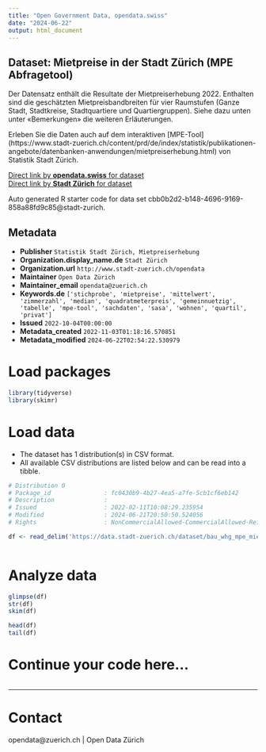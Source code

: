 ```yaml
---
title: "Open Government Data, opendata.swiss"
date: "2024-06-22"
output: html_document
---
```


## Dataset: Mietpreise in der Stadt Zürich (MPE Abfragetool)

Der Datensatz enthält die Resultate der Mietpreiserhebung 2022. Enthalten sind die geschätzten Mietpreisbandbreiten für vier Raumstufen (Ganze Stadt, Stadtkreise, Stadtquartiere und Quartiergruppen). Siehe dazu unten unter «Bemerkungen» die weiteren Erläuterungen. 

Erleben Sie die Daten auch auf dem interaktiven [MPE-Tool] (https://www.stadt-zuerich.ch/content/prd/de/index/statistik/publikationen-angebote/datenbanken-anwendungen/mietpreiserhebung.html) von Statistik Stadt Zürich.

[Direct link by **opendata.swiss** for dataset](https://opendata.swiss/de/dataset/mietpreise-in-der-stadt-zurich-2022)<br>
[Direct link by **Stadt Zürich** for dataset](https://data.stadt-zuerich.ch/dataset/bau_whg_mpe_mietpreis_raum_zizahl_gn_jahr_od5161)

Auto generated R starter code for data set cbb0b2d2-b148-4696-9169-858a88fd9c85@stadt-zurich.

## Metadata

- **Publisher** `Statistik Stadt Zürich, Mietpreiserhebung`
- **Organization.display_name.de** `Stadt Zürich`
- **Organization.url** `http://www.stadt-zuerich.ch/opendata`
- **Maintainer** `Open Data Zürich`
- **Maintainer_email** `opendata@zuerich.ch`
- **Keywords.de** `['stichprobe', 'mietpreise', 'mittelwert', 'zimmerzahl', 'median', 'quadratmeterpreis', 'gemeinnuetzig', 'tabelle', 'mpe-tool', 'sachdaten', 'sasa', 'wohnen', 'quartil', 'privat']`
- **Issued** `2022-10-04T00:00:00`
- **Metadata_created** `2022-11-03T01:18:16.570851`
- **Metadata_modified** `2024-06-22T02:54:22.530979`


# Load packages

```r

library(tidyverse)
library(skimr)

```

# Load data

-   The dataset has 1 distribution(s) in CSV format.
-   All available CSV distributions are listed below and can be read into a tibble.

```r

# Distribution 0
# Package_id               : fc0430b9-4b27-4ea5-a7fe-5cb1cf6eb142
# Description              : 
# Issued                   : 2022-02-11T10:08:29.235954
# Modified                 : 2024-06-21T20:50:50.524056
# Rights                   : NonCommercialAllowed-CommercialAllowed-ReferenceNotRequired

df <- read_delim('https://data.stadt-zuerich.ch/dataset/bau_whg_mpe_mietpreis_raum_zizahl_gn_jahr_od5161/download/BAU516OD5161.csv')



```

# Analyze data

```r

glimpse(df)
str(df)
skim(df)

head(df)
tail(df)

```

# Continue your code here...

```r

```

------------------------------------------------------------------------

# Contact

opendata@zuerich.ch | Open Data Zürich
